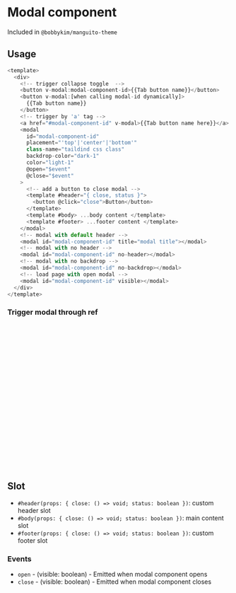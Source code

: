 
<Meta of={Stories} />

# Modal component

Included in `@bobbykim/manguito-theme`

## Usage

```js
<template>
  <div>
    <!-- trigger collapse toggle  -->
    <button v-modal:modal-component-id>{{Tab button name}}</button>
    <button v-modal:[when calling modal-id dynamically]>
      {{Tab button name}}
    </button>
    <!-- trigger by 'a' tag -->
    <a href="#modal-component-id" v-modal>{{Tab button name here}}</a>
    <modal
      id="modal-component-id"
      placement="'top'|'center'|'bottom'"
      class-name="taildind css class"
      backdrop-color="dark-1"
      color="light-1"
      @open="$event"
      @close="$event"
    >
      <!-- add a button to close modal -->
      <template #header="{ close, status }">
        <button @click="close">Button</button>
      </template>
      <template #body> ...body content </template>
      <template #footer> ...footer content </template>
    </modal>
    <!-- modal with default header -->
    <modal id="modal-component-id" title="modal title"></modal>
    <!-- modal with no header -->
    <modal id="modal-component-id" no-header></modal>
    <!-- modal with no backdrop -->
    <modal id="modal-component-id" no-backdrop></modal>
    <!-- load page with open modal -->
    <modal id="modal-component-id" visible></modal>
  </div>
</template>
```

<Canvas of={Stories.modalExample} />

### Trigger modal through ref

```js
<script lang="ts" setup>
import { Modal } from '@bobbykim/manguito-theme'
import { ref } from 'vue'

const modalRef = ref<InstanceType<typeof Modal>>()

const handlemodal = () => {
  // toggle modal
  modalRef.value.toggle()
  // open modal
  modalRef.value.open()
  // close modal
  modalRef.value.close()
}
</script>

<template>
  <div>
    <button @click="handleModal">Button Name</button>
    <modal ref="modalRef">...</modal>
  </div>
</template>
```

## Slot

- `#header(props: { close: () => void; status: boolean })`: custom header slot
- `#body(props: { close: () => void; status: boolean })`: main content slot
- `#footer(props: { close: () => void; status: boolean })`: custom footer slot

### Events

- `open` - (visible: boolean) - Emitted when modal component opens
- `close` - (visible: boolean) - Emitted when modal component closes
